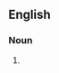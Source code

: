 {{also|money-grubbers}}

==English==

===Noun===
{{head|en|noun form}}

# {{plural of|moneygrubber|lang=en}}